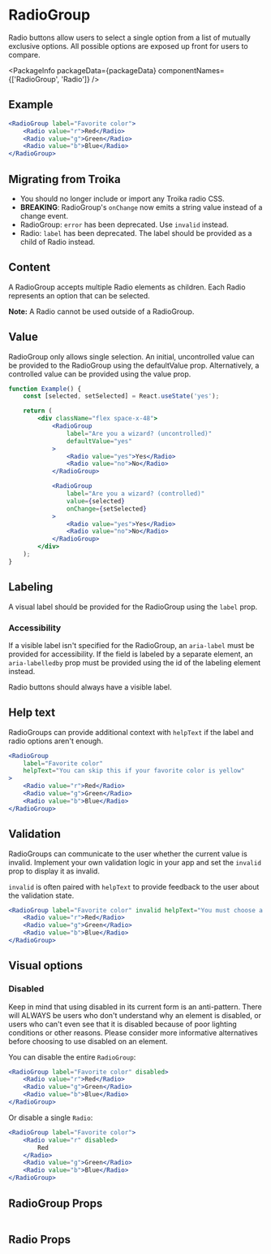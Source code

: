 
# RadioGroup

Radio buttons allow users to select a single option from a list of mutually
exclusive options. All possible options are exposed up front for users to
compare.

<PackageInfo
    packageData={packageData}
    componentNames={['RadioGroup', 'Radio']}
/>

## Example

```jsx example
<RadioGroup label="Favorite color">
    <Radio value="r">Red</Radio>
    <Radio value="g">Green</Radio>
    <Radio value="b">Blue</Radio>
</RadioGroup>
```

## Migrating from Troika

-   You should no longer include or import any Troika radio CSS.
-   **BREAKING**: RadioGroup's `onChange` now emits a string value instead of a
    change event.
-   RadioGroup: `error` has been deprecated. Use `invalid` instead.
-   Radio: `label` has been deprecated. The label should be provided as a child
    of Radio instead.

## Content

A RadioGroup accepts multiple Radio elements as children. Each Radio represents
an option that can be selected.

**Note:** A Radio cannot be used outside of a RadioGroup.

## Value

RadioGroup only allows single selection. An initial, uncontrolled value can be
provided to the RadioGroup using the defaultValue prop. Alternatively, a
controlled value can be provided using the value prop.

```jsx example
function Example() {
    const [selected, setSelected] = React.useState('yes');

    return (
        <div className="flex space-x-48">
            <RadioGroup
                label="Are you a wizard? (uncontrolled)"
                defaultValue="yes"
            >
                <Radio value="yes">Yes</Radio>
                <Radio value="no">No</Radio>
            </RadioGroup>

            <RadioGroup
                label="Are you a wizard? (controlled)"
                value={selected}
                onChange={setSelected}
            >
                <Radio value="yes">Yes</Radio>
                <Radio value="no">No</Radio>
            </RadioGroup>
        </div>
    );
}
```

## Labeling

A visual label should be provided for the RadioGroup using the `label` prop.

### Accessibility

If a visible label isn't specified for the RadioGroup, an `aria-label` must be
provided for accessibility. If the field is labeled by a separate element, an
`aria-labelledby` prop must be provided using the id of the labeling element
instead.

Radio buttons should always have a visible label.

## Help text

RadioGroups can provide additional context with `helpText` if the label and
radio options aren't enough.

```jsx example
<RadioGroup
    label="Favorite color"
    helpText="You can skip this if your favorite color is yellow"
>
    <Radio value="r">Red</Radio>
    <Radio value="g">Green</Radio>
    <Radio value="b">Blue</Radio>
</RadioGroup>
```

## Validation

RadioGroups can communicate to the user whether the current value is invalid.
Implement your own validation logic in your app and set the `invalid` prop to
display it as invalid.

`invalid` is often paired with `helpText` to provide feedback to the user about
the validation state.

```jsx example
<RadioGroup label="Favorite color" invalid helpText="You must choose a color">
    <Radio value="r">Red</Radio>
    <Radio value="g">Green</Radio>
    <Radio value="b">Blue</Radio>
</RadioGroup>
```

## Visual options

### Disabled

Keep in mind that using disabled in its current form is an anti-pattern. There
will ALWAYS be users who don't understand why an element is disabled, or users
who can't even see that it is disabled because of poor lighting conditions or
other reasons. Please consider more informative alternatives before choosing to
use disabled on an element.

You can disable the entire `RadioGroup`:

```jsx example
<RadioGroup label="Favorite color" disabled>
    <Radio value="r">Red</Radio>
    <Radio value="g">Green</Radio>
    <Radio value="b">Blue</Radio>
</RadioGroup>
```

Or disable a single `Radio`:

```jsx example
<RadioGroup label="Favorite color">
    <Radio value="r" disabled>
        Red
    </Radio>
    <Radio value="g">Green</Radio>
    <Radio value="b">Blue</Radio>
</RadioGroup>
```

## RadioGroup Props

```props packages/radio/src/RadioGroup.tsx

```

## Radio Props

```props packages/radio/src/Radio.tsx

```
